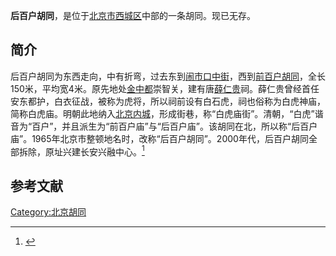 {{NoteTA
|1=zh-hant:衚衕;zh-hans:胡同
}}
'''后百户胡同'''，是位于[[北京市|北京市]][[西城区|西城区]]中部的一条胡同。现已无存。

==简介==
后百户胡同为东西走向，中有折弯，过去东到[[闹市口中街|闹市口中街]]，西到[[前百户胡同|前百户胡同]]，全长150米，平均宽4米。原先地处[[金中都|金中都]]崇智关，建有唐[[薛仁贵|薛仁贵]]祠。薛仁贵曾经首任安东都护，白衣征战，被称为虎将，所以祠前设有白石虎，祠也俗称为白虎神庙，简称白虎庙。明朝此地纳入[[北京内城|北京内城]]，形成街巷，称“白虎庙街”。清朝，“白虎”谐音为“百户”，并且派生为“前百户庙”与“后百户庙”。该胡同在北，所以称“后百户庙”。1965年北京市整顿地名时，改称“后百户胡同”。2000年代，后百户胡同全部拆除，原址兴建长安兴融中心。<ref>{{Cite web |url=http://www.bjdclib.com/subdb/laneculture/lane/200907/t20090702_4204.html |title=后百户胡同，东华流韵，2009-07-02 |accessdate=2015-03-07 |archive-date=2016-03-04 |archive-url=https://web.archive.org/web/20160304190241/http://www.bjdclib.com/subdb/laneculture/lane/200907/t20090702_4204.html |dead-url=no }}</ref>

==参考文献==
{{reflist}}

[[Category:北京胡同|Category:北京胡同]]